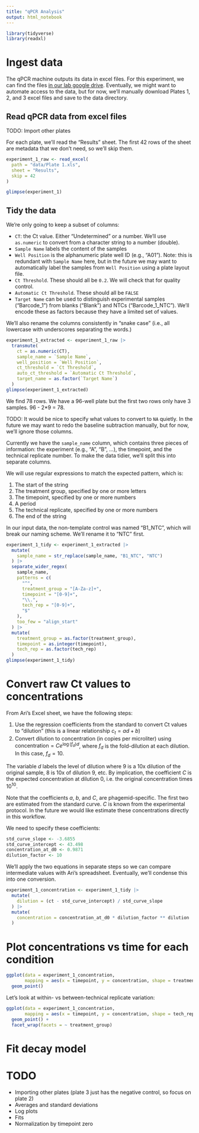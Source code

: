 ```yaml
---
title: "qPCR Analysis"
output: html_notebook
---
```


```r
library(tidyverse)
library(readxl)
```

# Ingest data

The qPCR machine outputs its data in excel files.
For this experiment, we can find the files [in our lab google drive](https://drive.google.com/drive/folders/1W7bcgLTdgLp2NX2_Yl3J17dTZ71Bi6Ib).
Eventually, we might want to automate access to the data, but for now, we'll manually download Plates 1, 2, and 3 excel files and save to the data directory.

## Read qPCR data from excel files

TODO: Import other plates

For each plate, we'll read the "Results" sheet.
The first 42 rows of the sheet are metadata that we don't need, so we'll skip them.

```r
experiment_1_raw <- read_excel(
  path = "data/Plate 1.xls",
  sheet = "Results",
  skip = 42
)

glimpse(experiment_1)
```

## Tidy the data

We're only going to keep a subset of columns:

* `CT`: the Ct value. Either "Undetermined" or a number. We'll use `as.numeric` to convert from a character string to a number (double).
* `Sample Name` labels the content of the samples
* `Well Position` is the alphanumeric plate well ID (e.g., "A01"). Note: this is redundant with `Sample Name` here, but in the future we may want to automatically label the samples from `Well Position` using a plate layout file.
* `Ct Threshold`. These should all be `0.2`. We will check that for quality control.
* `Automatic Ct Threshold`. These should all be `FALSE`
* `Target Name` can be used to distinguish experimental samples ("Barcode_1") from blanks ("Blank") and NTCs ("Barcode_1_NTC"). We'll encode these as factors because they have a limited set of values.

We'll also rename the columns consistently in "snake case" (i.e., all lowercase with underscores separating the words.)

```r
experiment_1_extracted <- experiment_1_raw |>
  transmute(
    ct = as.numeric(CT),
    sample_name = `Sample Name`,
    well_position = `Well Position`,
    ct_threshold = `Ct Threshold`,
    auto_ct_threshold = `Automatic Ct Threshold`,
    target_name = as.factor(`Target Name`)
  )
glimpse(experiment_1_extracted)
```

We find 78 rows. We have a 96-well plate but the first two rows only have 3 samples. 96 - 2*9 = 78.

TODO: It would be nice to specify what values to convert to `NA` quietly.
In the future we may want to redo the baseline subtraction manually, but for now, we'll ignore those columns.

Currently we have the `sample_name` column, which contains three pieces of information: the experiment (e.g., "A", "B", ...), the timepoint, and the technical replicate number.
To make the data tidier, we'll split this into separate columns.

We will use regular expressions to match the expected pattern, which is:

1. The start of the string
2. The treatment group, specified by one or more letters
3. The timepoint, specified by one or more numbers
4. A period
5. The technical replicate, specified by one or more numbers
6. The end of the string

In our input data, the non-template control was named "B1_NTC", which will break our naming scheme. We'll rename it to "NTC" first.
```r
experiment_1_tidy <- experiment_1_extracted |> 
  mutate(
    sample_name = str_replace(sample_name, "B1_NTC", "NTC")
  ) |> 
  separate_wider_regex(
    sample_name,
    patterns = c(
      "^",
      treatment_group = "[A-Za-z]+",
      timepoint = "[0-9]+",
      "\\.",
      tech_rep = "[0-9]+",
      "$"
    ),
    too_few = "align_start"
  ) |> 
  mutate(
    treatment_group = as.factor(treatment_group),
    timepoint = as.integer(timepoint),
    tech_rep = as.factor(tech_rep)
  )
glimpse(experiment_1_tidy)
```

# Convert raw Ct values to concentrations

From Ari's Excel sheet, we have the following steps:

1. Use the regression coefficients from the standard to convert Ct values to "dilution" (this is a linear relationship $c_t = a d + b$)
2. Convert dilution to concentration (in copies per microliter) using $\text{concentration} = C e^{\log(f_d) d}$, where $f_d$ is the fold-dilution at each dilution. In this case, $f_d = 10$.

The variable $d$ labels the level of dilution where 9 is a 10x dilution of the original sample, 8 is 10x of dilution 9, etc.
By implication, the coefficient $C$ is the expected concentration at dilution 0, i.e. the original concentration times $10^{10}$.

Note that the coefficients $a$, $b$, and $C$, are phagemid-specific.
The first two are estimated from the standard curve.
$C$ is known from the experimental protocol.
In the future we would like estimate these concentrations directly in this workflow.

We need to specify these coefficients:
```r
std_curve_slope <- -3.6855
std_curve_intercept <- 43.498
concentration_at_d0 <- 0.9871
dilution_factor <- 10
```

We'll apply the two equations in separate steps so we can compare intermediate values with Ari's spreadsheet. Eventually, we'll condense this into one conversion.
```r
experiment_1_concentration <- experiment_1_tidy |>
  mutate(
    dilution = (ct - std_curve_intercept) / std_curve_slope
  ) |>
  mutate(
    concentration = concentration_at_d0 * dilution_factor ** dilution
  )
```

# Plot concentrations vs time for each condition

```r
ggplot(data = experiment_1_concentration,
       mapping = aes(x = timepoint, y = concentration, shape = treatment_group)) +
  geom_point()
```

Let's look at within- vs between-technical replicate variation:
```r
ggplot(data = experiment_1_concentration,
       mapping = aes(x = timepoint, y = concentration, shape = tech_rep)) +
  geom_point() +
  facet_wrap(facets = ~ treatment_group)
```

# Fit decay model

# TODO

- Importing other plates (plate 3 just has the negative control, so focus on plate 2)
- Averages and standard deviations
- Log plots
- Fits
- Normalization by timepoint zero